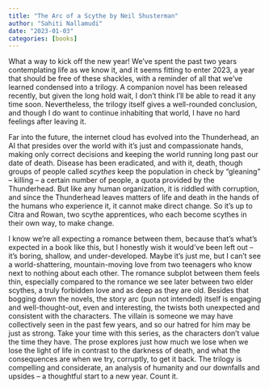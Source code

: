 ```yaml
---
title: "The Arc of a Scythe by Neil Shusterman"
author: "Sahiti Nallamudi"
date: "2023-01-03"
categories: [books]
---
```


What a way to kick off the new year! We've spent the past two years contemplating life as we know it, and it seems fitting to enter 2023, a year that should be free of these shackles, with a reminder of all that we've learned condensed into a trilogy. A companion novel has been released recently, but given the long hold wait, I don't think I'll be able to read it any time soon. Nevertheless, the trilogy itself gives a well-rounded conclusion, and though I do want to continue inhabiting that world, I have no hard feelings after leaving it.

Far into the future, the internet cloud has evolved into the Thunderhead, an AI that presides over the world with it's just and compassionate hands, making only correct decisions and keeping the world running long past our date of death. Disease has been eradicated, and with it, death, though groups of people called *scythes* keep the population in check by "gleaning" -- killing -- a certain number of people, a quota provided by the Thunderhead. But like any human organization, it is riddled with corruption, and since the Thunderhead leaves matters of life and death in the hands of the humans who experience it, it cannot make direct change. So it's up to Citra and Rowan, two scythe apprentices, who each become scythes in their own way, to make change.

I know we're all expecting a romance between them, because that's what's expected in a book like this, but I honestly wish it would've been left out -- it's boring, shallow, and under-developed. Maybe it's just me, but I can't see a world-shattering, mountain-moving love from two teenagers who know next to nothing about each other. The romance subplot between them feels thin, especially compared to the romance we see later between two elder scythes, a truly forbidden love and as deep as they are old. Besides that bogging down the novels, the story arc (pun not intended) itself is engaging and well-thought-out, even and interesting, the twists both unexpected and consistent with the characters. The villain is someone we may have collectively seen in the past few years, and so our hatred for him may be just as strong. Take your time with this series, as the characters don't value the time they have. The prose explores just how much we lose when we lose the light of life in contrast to the darkness of death, and what the consequences are when we try, corruptly, to get it back. The trilogy is compelling and considerate, an analysis of humanity and our downfalls and upsides -- a thoughtful start to a new year. Count it.
